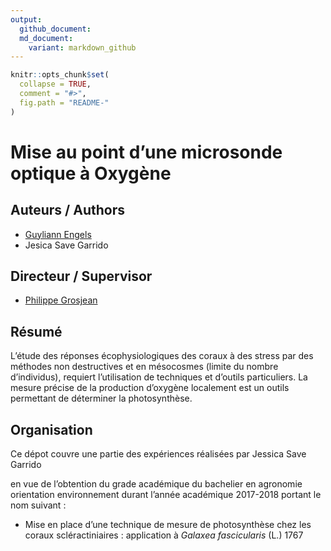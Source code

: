 ```yaml
---
output:
  github_document:
  md_document:
    variant: markdown_github
---
```


<!-- README.md is generated from README.Rmd. Please edit that file -->

```r
knitr::opts_chunk$set(
  collapse = TRUE,
  comment = "#>",
  fig.path = "README-"
)
```

# Mise au point d'une microsonde optique à Oxygène 

## Auteurs / Authors

- [Guyliann Engels](https://github.com/GuyliannEngels)
- Jesica Save Garrido

## Directeur / Supervisor

- [Philippe Grosjean](https://github.com/phgrosjean)

## Résumé

L'étude des réponses écophysiologiques des coraux à des stress par des méthodes non destructives et en mésocosmes (limite du nombre d'individus), requiert l'utilisation de techniques et d'outils particuliers. La mesure précise de la production d'oxygène localement est un outils permettant de déterminer la photosynthèse.

## Organisation

Ce dépot couvre une partie des expériences réalisées par Jessica Save Garrido

en vue de l’obtention du grade académique du bachelier en agronomie orientation environnement durant l'année académique 2017-2018 portant le nom suivant : 

- Mise en place d’une technique de mesure de photosynthèse chez les coraux scléractiniaires : application à *Galaxea fascicularis* (L.) 1767
